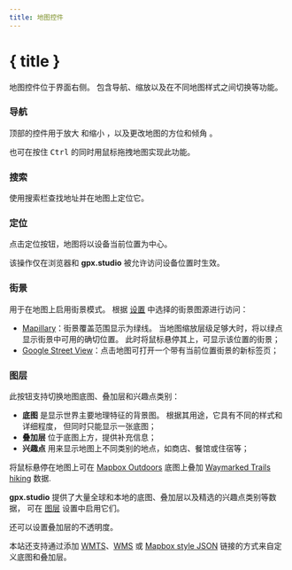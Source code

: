 ```yaml
---
title: 地图控件
---
```


<script>
</script>

# { title }

地图控件位于界面右侧。
包含导航、缩放以及在不同地图样式之间切换等功能。

### <Diff size="16" class="inline-block" style="margin-bottom: 2px" /> 导航

顶部的控件用于放大 <Plus size="16" class="inline-block" style="margin-bottom: 2px" /> 和缩小 <Minus size="16" class="inline-block" style="margin-bottom: 2px" />，以及更改地图的方位和倾角 <Compass size="16" class="inline-block" style="margin-bottom: 2px" />。

<DocsNote>

也可在按住 <kbd>Ctrl</kbd> 的同时用鼠标拖拽地图实现此功能。

</DocsNote>

### <Search size="16" class="inline-block" style="margin-bottom: 2px" /> 搜索

使用搜索栏查找地址并在地图上定位它。

### <LocateFixed size="16" class="inline-block" style="margin-bottom: 2px" /> 定位

点击定位按钮，地图将以设备当前位置为中心。

<DocsNote>

该操作仅在浏览器和 <b>gpx.studio</b> 被允许访问设备位置时生效。

</DocsNote>

### <PersonStanding size="16" class="inline-block" style="margin-bottom: 2px" /> 街景

用于在地图上启用街景模式。
根据 [设置](./menu/settings) 中选择的街景图源进行访问：

- <a href="https://www.mapillary.com/" target="_blank">Mapillary</a>：街景覆盖范围显示为绿线。 当地图缩放层级足够大时，将以绿点显示街景中可用的确切位置。 此时将鼠标悬停其上，可显示该位置的街景；
- <a href="https://www.google.com/streetview/" target="_blank">Google Street View</a>：点击地图可打开一个带有当前位置街景的新标签页；

### <Layers size="16" class="inline-block" style="margin-bottom: 2px" /> 图层

此按钮支持切换地图底图、叠加层和兴趣点类别：

- **底图** 是显示世界主要地理特征的背景图。
  根据其用途，它具有不同的样式和详细程度，
  但同时只能显示一张底图；
- **叠加层** 位于底图上方，提供补充信息；
- **兴趣点** 用来显示地图上不同类别的地点，如商店、餐馆或住宿等；

<div class="flex flex-col items-center">
    <DocsLayers />
    <span class="text-sm text-center mt-2">
        将鼠标悬停在地图上可在 <a href="https://www.mapbox.com/maps/outdoors" target="_blank">Mapbox Outdoors</a> 底图上叠加 <a href="https://hiking.waymarkedtrails.org" target="_blank">Waymarked Trails hiking</a> 数据.
    </span>
</div>

**gpx.studio** 提供了大量全球和本地的底图、叠加层以及精选的兴趣点类别等数据，
可在 [图层](./menu/settings) 设置中启用它们。

还可以设置叠加层的不透明度。

本站还支持通过添加 <a href="https://en.wikipedia.org/wiki/Web_Map_Tile_Service" target="_blank">WMTS</a>、<a href="https://en.wikipedia.org/wiki/Web_Map_Service" target="_blank">WMS</a> 或 <a href="https://docs.mapbox.com/help/glossary/style/" target="_blank">Mapbox style JSON</a> 链接的方式来自定义底图和叠加层。
